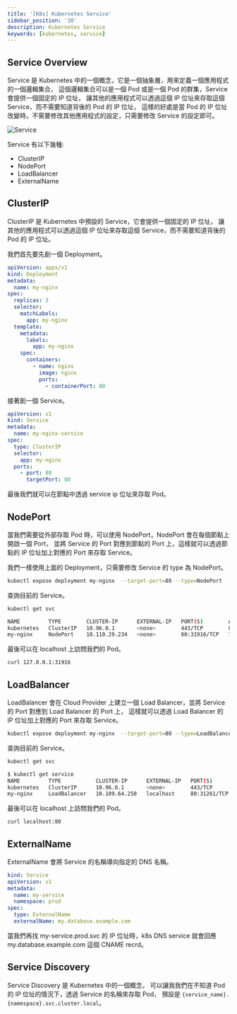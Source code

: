 ```yaml
---
title: '[K8s] Kubernetes Service'
sidebar_position: '30'
description: Kubernetes Service
keywords: [kubernetes, service]
---
```


## Service Overview

Service 是 Kubernetes 中的一個概念，它是一個抽象層，用來定義一個應用程式的一個邏輯集合，
這個邏輯集合可以是一個 Pod 或是一個 Pod 的群集，Service 會提供一個固定的 IP 位址，
讓其他的應用程式可以透過這個 IP 位址來存取這個 Service，而不需要知道背後的 Pod 的 IP 位址，
這樣的好處是當 Pod 的 IP 位址改變時，不需要修改其他應用程式的設定，只需要修改 Service 的設定即可。

![Service](/img/k8s/1.gif)

Service 有以下幾種:

- ClusterIP
- NodePort
- LoadBalancer
- ExternalName

## ClusterIP

ClusterIP 是 Kubernetes 中預設的 Service，它會提供一個固定的 IP 位址，
讓其他的應用程式可以透過這個 IP 位址來存取這個 Service，而不需要知道背後的 Pod 的 IP 位址。

我們首先要先創一個 Deployment。

```yaml
apiVersion: apps/v1
kind: Deployment
metadata:
  name: my-nginx
spec:
  replicas: 3
  selector:
    matchLabels:
      app: my-nginx
  template:
    metadata:
      labels:
        app: my-nginx
    spec:
      containers:
        - name: nginx
          image: nginx
          ports:
            - containerPort: 80
```

接著創一個 Service。

```yaml
apiVersion: v1
kind: Service
metadata:
  name: my-nginx-service
spec:
  type: ClusterIP
  selector:
    app: my-nginx
  ports:
    - port: 80
      targetPort: 80
```

最後我們就可以在節點中透過 service ip 位址來存取 Pod。

## NodePort

當我們需要從外部存取 Pod 時，可以使用 NodePort，NodePort 會在每個節點上開啟一個 Port，
並將 Service 的 Port 對應到節點的 Port 上，這樣就可以透過節點的 IP 位址加上對應的 Port 來存取 Service。

我們一樣使用上面的 Deployment，只需要修改 Service 的 type 為 NodePort。

```bash
kubectl expose deployment my-nginx  --target-port=80 --type=NodePort
```

查詢目前的 Service。

```bash
kubectl get svc

NAME         TYPE        CLUSTER-IP      EXTERNAL-IP   PORT(S)        AGE
kubernetes   ClusterIP   10.96.0.1       <none>        443/TCP        8d
my-nginx     NodePort    10.110.29.234   <none>        80:31916/TCP   7s
```

最後可以在 localhost 上訪問我們的 Pod。

```bash
curl 127.0.0.1:31916
```

## LoadBalancer

LoadBalancer 會在 Cloud Provider 上建立一個 Load Balancer，並將 Service 的 Port 對應到 Load Balancer 的 Port 上，
這樣就可以透過 Load Balancer 的 IP 位址加上對應的 Port 來存取 Service。

```bash
kubectl expose deployment my-nginx  --target-port=80 --type=LoadBalancer
```

查詢目前的 Service。

```bash
kubectl get svc

$ kubectl get service
NAME         TYPE           CLUSTER-IP      EXTERNAL-IP   PORT(S)        AGE
kubernetes   ClusterIP      10.96.0.1       <none>        443/TCP        8d
my-nginx     LoadBalancer   10.109.64.250   localhost     80:31261/TCP   7s
```

最後可以在 localhost 上訪問我們的 Pod。

```bash
curl localhost:80
```

## ExternalName

ExternalName 會將 Service 的名稱導向指定的 DNS 名稱。

```yaml
kind: Service
apiVersion: v1
metadata:
  name: my-service
  namespace: prod
spec:
  type: ExternalName
  externalName: my.database.example.com
```

當我們再找 my-service.prod.svc 的 IP 位址時，k8s DNS service 就會回應 my.database.example.com 這個 CNAME recrd。

## Service Discovery

Service Discovery 是 Kubernetes 中的一個概念，
可以讓我我們在不知道 Pod 的 IP 位址的情況下，透過 Service 的名稱來存取 Pod，
預設是 `{service_name}.{namespace}.svc.cluster.local`。
